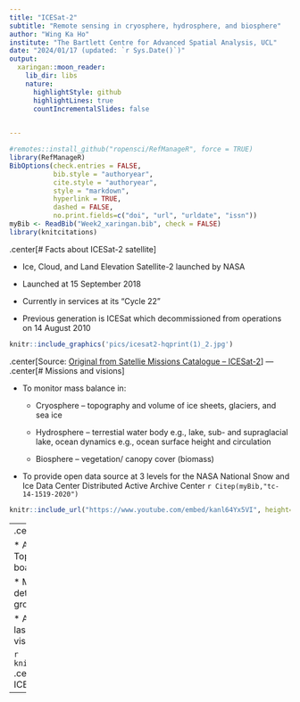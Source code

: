 ```yaml
---
title: "ICESat-2"
subtitle: "Remote sensing in cryosphere, hydrosphere, and biosphere"
author: "Wing Ka Ho"
institute: "The Bartlett Centre for Advanced Spatial Analysis, UCL"
date: "2024/01/17 (updated: `r Sys.Date()`)"
output:
  xaringan::moon_reader:
    lib_dir: libs
    nature:
      highlightStyle: github
      highlightLines: true
      countIncrementalSlides: false
      

---
```

```r
#remotes::install_github("ropensci/RefManageR", force = TRUE)
library(RefManageR)
BibOptions(check.entries = FALSE,
           bib.style = "authoryear",
           cite.style = "authoryear",
           style = "markdown",
           hyperlink = TRUE,
           dashed = FALSE,
           no.print.fields=c("doi", "url", "urldate", "issn"))
myBib <- ReadBib("Week2_xaringan.bib", check = FALSE)
library(knitcitations)
```
.center[# Facts about ICESat-2 satellite
]

* Ice, Cloud, and Land Elevation Satellite-2 launched by NASA

* Launched at 15 September 2018

* Currently in services at its "Cycle 22" 

* Previous generation is ICESat which decommissioned from operations on 14 August 2010


```r

knitr::include_graphics('pics/icesat2-hqprint(1)_2.jpg')
```

.center[Source: [Original from Satellie Missions Catalogue -- ICESat-2](https://www.eoportal.org/satellite-missions/icesat-2#references)
]
---
.center[# Missions and visions
]

* To monitor mass balance in:
  * Cryosphere -- topography and volume of ice sheets, glaciers, and sea ice
  
  * Hydrosphere -- terrestial water body e.g., lake, sub- and supraglacial lake, ocean dynamics e.g., ocean surface height and circulation
  
  * Biosphere -- vegetation/ canopy cover (biomass)

* To provide open data source at 3 levels for the NASA National Snow and Ice Data Center Distributed Active Archive Center  `r Citep(myBib,"tc-14-1519-2020")`


```r
knitr::include_url("https://www.youtube.com/embed/kanl64Yx5VI", height='30%')
```

---
.center[# Operations and resolutions 1
]


* Active sensors -- Six-beam Advanced Topographic Laser Altimeter System (ATLAS) on-board

* Measures the returning time of the laser signal to determine the distance between ICESat-2 and ground surface, thus, topography

* ATLAS sends out 10000 pulses per second of laser lights at 532 nanometers and bright green visible spectrum


```r
knitr::include_graphics('pics/asglobalaver.jpg')
```
.center[Graphic illustration of the functioning of ICESat-2
] `r Citep(myBib,"sheridan2018")`
---
